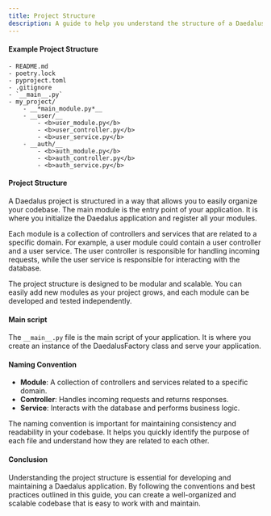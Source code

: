 ```yaml
---
title: Project Structure
description: A guide to help you understand the structure of a Daedalus project.
---
```



#### Example Project Structure

<FileTree>

    - README.md
    - poetry.lock
    - pyproject.toml
    - .gitignore
    - `__main__.py`
    - my_project/
        - __*main_module.py*__
        - __user/__
            - <b>user_module.py</b>
            - <b>user_controller.py</b>
            - <b>user_service.py</b>
        - __auth/__
            - <b>auth_module.py</b>
            - <b>auth_controller.py</b>
            - <b>auth_service.py</b>

</FileTree>

#### Project Structure

A Daedalus project is structured in a way that allows you to easily organize your codebase. The main module is the entry point of your application. It is where you initialize the Daedalus application and register all your modules.

Each module is a collection of controllers and services that are related to a specific domain. For example, a user module could contain a user controller and a user service. The user controller is responsible for handling incoming requests, while the user service is responsible for interacting with the database.

The project structure is designed to be modular and scalable. You can easily add new modules as your project grows, and each module can be developed and tested independently.

#### Main script

The `__main__.py` file is the main script of your application. It is where you create an instance of the DaedalusFactory class and serve your application.

#### Naming Convention

- **Module**: A collection of controllers and services related to a specific domain.
- **Controller**: Handles incoming requests and returns responses.
- **Service**: Interacts with the database and performs business logic.

The naming convention is important for maintaining consistency and readability in your codebase. It helps you quickly identify the purpose of each file and understand how they are related to each other.

#### Conclusion

Understanding the project structure is essential for developing and maintaining a Daedalus application. By following the conventions and best practices outlined in this guide, you can create a well-organized and scalable codebase that is easy to work with and maintain.
